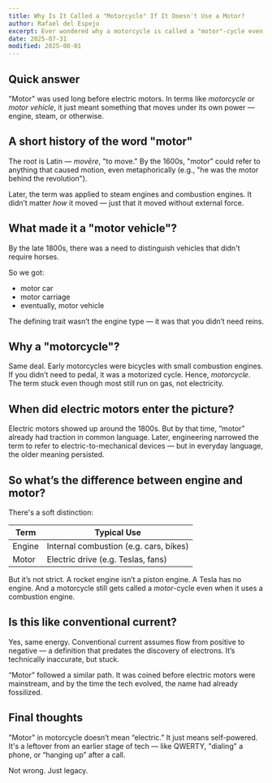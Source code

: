 ```yaml
---
title: Why Is It Called a "Motorcycle" If It Doesn't Use a Motor?
author: Rafael del Espejo
excerpt: Ever wondered why a motorcycle is called a "motor"-cycle even though it uses an engine, not an electric motor? Dive into the quirky history, etymology, and engineering behind the name.
date: 2025-07-31
modified: 2025-08-01
---
```


## Quick answer

"Motor" was used long before electric motors. In terms like *motorcycle* or *motor vehicle*, it just meant something that moves under its own power — engine, steam, or otherwise.

## A short history of the word "motor"

The root is Latin — *movēre*, "to move." By the 1600s, "motor" could refer to anything that caused motion, even metaphorically (e.g., "he was the motor behind the revolution"). 

Later, the term was applied to steam engines and combustion engines. It didn’t matter *how* it moved — just that it moved without external force.

## What made it a "motor vehicle"?

By the late 1800s, there was a need to distinguish vehicles that didn't require horses.

So we got:
- motor car
- motor carriage
- eventually, motor vehicle

The defining trait wasn’t the engine type — it was that you didn’t need reins.

## Why a "motorcycle"?

Same deal. Early motorcycles were bicycles with small combustion engines. If you didn’t need to pedal, it was a motorized cycle. Hence, *motorcycle*. The term stuck even though most still run on gas, not electricity.

## When did electric motors enter the picture?

Electric motors showed up around the 1800s. But by that time, “motor” already had traction in common language. Later, engineering narrowed the term to refer to electric-to-mechanical devices — but in everyday language, the older meaning persisted.

## So what’s the difference between engine and motor?

There's a soft distinction:

| Term       | Typical Use                             |
|------------|-----------------------------------------|
| Engine     | Internal combustion (e.g. cars, bikes)  |
| Motor      | Electric drive (e.g. Teslas, fans)      |

But it’s not strict. A rocket engine isn’t a piston engine. A Tesla has no engine. And a motorcycle still gets called a *motor*-cycle even when it uses a combustion engine.

## Is this like conventional current?

Yes, same energy. Conventional current assumes flow from positive to negative — a definition that predates the discovery of electrons. It’s technically inaccurate, but stuck.

“Motor” followed a similar path. It was coined before electric motors were mainstream, and by the time the tech evolved, the name had already fossilized.

## Final thoughts

"Motor" in motorcycle doesn’t mean “electric.” It just means self-powered. It's a leftover from an earlier stage of tech — like QWERTY, "dialing" a phone, or “hanging up” after a call.

Not wrong. Just legacy.

